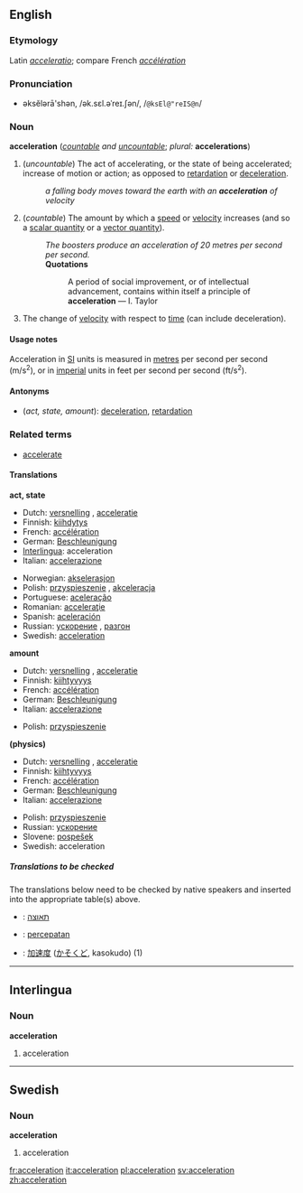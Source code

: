 ==English==

===Etymology===
Latin ''[[acceleratio]]''; compare French ''[[accélération]]''

===Pronunciation===
*əksĕlərā'shən, /ək.sɛl.əˈreɪ.ʃən/, /<tt>@ksEl@"reIS@n</tt>/

===Noun===
'''acceleration''' (''[[countable]] and [[uncountable]]''; ''plural:'' '''accelerations''')

#<!--DefA-->(''uncountable'') The act of accelerating, or the state of being accelerated; increase of motion or action; as opposed to [[retardation]] or [[deceleration]].
#:''a falling body moves toward the earth with an '''acceleration''' of velocity''
#<!--DefB-->(''countable'') The amount by which a [[speed]] or [[velocity]] increases (and so a [[scalar quantity]] or a [[vector quantity]]).
#:''The boosters produce an acceleration of 20 metres per second per second.''
#:'''Quotations'''
#::A period of social improvement, or of intellectual advancement, contains within itself a principle of '''acceleration''' &mdash; I. Taylor
#<!--DefC-->{{physics}} The change of [[velocity]] with respect to [[time]] (can include deceleration).

====Usage notes====
Acceleration in [[SI]] units is measured in [[metre]]s per second per second (m/s<sup>2</sup>), or in [[imperial]] units in feet per second per second (ft/s<sup>2</sup>).

====Antonyms====
*<!--DefA--><!--DefB--><!--DefC-->(''act, state, amount''): [[deceleration]], [[retardation]]

===Related terms===
*[[accelerate]]

<!--these need to go on separate pages
===Derived terms===
''all from astronomy and physics''

*'''Acceleration of the moon''': the increase of the moon's mean motion in its orbit, in consequence of which its period of revolution is now shorter than in ancient times
*'''Acceleration and retardation of the tides''': See '''Priming of the tides''', under [[Priming]]
*'''Diurnal acceleration of the fixed stars''': the amount by which their apparent diurnal motion exceeds that of the sun, in consequence of which they daily come to the meridian of any place about three minutes fifty-six seconds of solar time earlier than on the day preceding
*'''Acceleration of the planets''': the increasing velocity of their motion, in proceeding from the apogee to the perigee of their orbits
-->

====Translations====

<!--DefA-->'''act, state'''
{{top}}
*Dutch: [[versnelling]] {{f}}, [[acceleratie]] {{f}}
*Finnish: [[kiihdytys]]
*French: [[accélération]] {{f}}
*German: [[Beschleunigung]] {{f}}
*[[Interlingua]]: acceleration
*Italian: [[accelerazione]] {{f}}
{{mid}}
*Norwegian: [[akselerasjon]] {{c}}
*Polish: [[przyspieszenie]] {{n}}, [[akceleracja]] {{f}}
*Portuguese: [[aceleração]] {{f}}
*Romanian: [[acceleraţie]] {{f}}
*Spanish: [[aceleración]]
*Russian: [[ускорение]] {{f}}, [[разгон]] {{m}}
*Swedish: [[acceleration#Swedish|acceleration]] {{c}}
{{bottom}}

<!--DefB-->'''amount'''
{{top}}
*Dutch: [[versnelling]] {{f}}, [[acceleratie]] {{f}}
*Finnish: [[kiihtyvyys]]
*French: [[accélération]] {{f}}
*German: [[Beschleunigung]] {{f}}
*Italian: [[accelerazione]] {{f}}
{{mid}}
*Polish: [[przyspieszenie]] {{n}}
{{bottom}}

<!--DefC-->'''(physics)'''
{{top}}
*Dutch: [[versnelling]] {{f}}, [[acceleratie]] {{f}}
*Finnish: [[kiihtyvyys]]
*French: [[accélération]] {{f}}
*German: [[Beschleunigung]] {{f}}
*Italian: [[accelerazione]] {{f}}
{{mid}}
*Polish: [[przyspieszenie]] {{n}}
*Russian: [[ускорение]] {{f}}
*Slovene: [[pospešek]] {{m}}
*Swedish: acceleration {{c}}
{{bottom}}


=====Translations to be checked=====
<!--Remove this section once all of the translations below have been moved into the tables above.-->

{{checktrans}}
The translations below need to be checked by native speakers and inserted into the appropriate table(s) above.

*{{ttbc|Hebrew}}: [[תאוצה]] {{f}}
*{{ttbc|Indonesian}}: [[cepat|percepatan]]
*{{ttbc|Japanese}}: [[加速度]] ([[かそくど]], kasokudo) (1)

----

==Interlingua==
===Noun===
'''acceleration'''

#<!--DefA-->acceleration
----
==Swedish==
===Noun===
'''acceleration'''

#<!--DefA-->acceleration

[[fr:acceleration]]
[[it:acceleration]]
[[pl:acceleration]]
[[sv:acceleration]]
[[zh:acceleration]]
